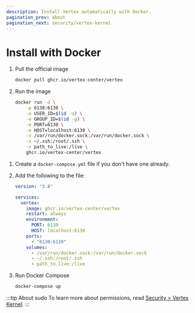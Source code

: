 ```yaml
---
description: Install Vertex automatically with Docker.
pagination_prev: about
pagination_next: security/vertex-kernel
---
```



# Install with Docker

<Tabs groupId="docker-methods">

<TabItem value="docker-cli" label="Docker CLI">

1. Pull the official image

    ```bash
    docker pull ghcr.io/vertex-center/vertex
    ```

2. Run the image

    ```bash
    docker run -d \
        -p 6130:6130 \
        -e USER_ID=$(id -u) \
        -e GROUP_ID=$(id -g) \
        -e PORT=6130 \
        -e HOST=localhost:6130 \
        -v /var/run/docker.sock:/var/run/docker.sock \
        -v ~/.ssh:/root/.ssh \
        -v path_to_live:/live \
        ghcr.io/vertex-center/vertex
    ```

</TabItem>

<TabItem value="docker-compose" label="Docker Compose">

1. Create a `docker-compose.yml` file if you don't have one already.

2. Add the following to the file:

    ```yaml title="docker-compose.yml"
    version: "3.8"

    services:
      vertex:
        image: ghcr.io/vertex-center/vertex
        restart: always
        environment:
          PORT: 6130
          HOST: localhost:6130
        ports:
          - "6130:6130"
        volumes:
          - /var/run/docker.sock:/var/run/docker.sock
          - ~/.ssh:/root/.ssh
          - path_to_live:/live
    ```

3. Run Docker Compose

    ```bash
    docker-compose up
    ```

</TabItem>

</Tabs>

:::tip About sudo
To learn more about permissions, read [Security > Vertex Kernel](../security/vertex-kernel).
:::
